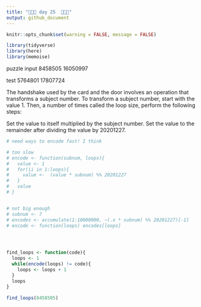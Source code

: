 ```yaml
---
title: "🎄🎄🎄 day 25  🎄🎄🎄"
output: github_document
---
```

```r
knitr::opts_chunk$set(warning = FALSE, message = FALSE)
```

```r
library(tidyverse)
library(here)
library(memoise)
```

puzzle input
8458505
16050997

test
5764801
17807724

The handshake used by the card and the door involves an operation that transforms a subject number. To transform a subject number, start with the value 1. Then, a number of times called the loop size, perform the following steps:

Set the value to itself multiplied by the subject number.
Set the value to the remainder after dividing the value by 20201227.


```r
# need ways to encode fast! I think

# too slow
# encode <- function(subnum, loops){
#   value <- 1
#   for(ii in 1:loops){
#     value <-  (value * subnum) %% 20201227
#   }
#   value
# }


# not big enough
# subnum <- 7
# encodes <- accumulate(1:10000000, ~(.x * subnum) %% 20201227)[-1]
# encode <- function(loops) encodes[loops]




find_loops <- function(code){
  loops <- 1
  while(encode(loops) != code){
    loops <- loops + 1
  }
  loops
}

find_loops(8458505)


```


